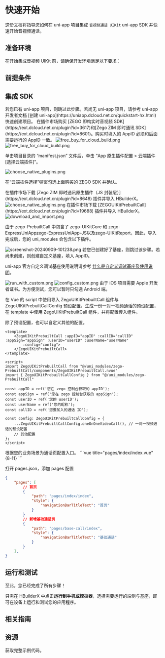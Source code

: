 
# 快速开始

这份文档将指导您如何在 uni-app 项目集成 `音视频通话 UIKit` uni-app SDK 并快速开始音视频通话。

## 准备环境

在开始集成音视频 UIKit 前，请确保开发环境满足以下要求：

<EnviromentRequiremenZh />

## 前提条件

<UIKitCreateAccountAndServicesZh />

## 集成 SDK

<Steps>
<Step title="创建项目">
若您已有 uni-app 项目，则跳过此步骤。若尚无 uni-app 项目，请参考 uni-app 开发者文档 [创建 uni-app](https://uniapp.dcloud.net.cn/quickstart-hx.html) 快速创建项目。
</Step>

<Step title="导入 ZEGO 实时音视频 SDK 和 ZIM 即时通讯 SDK">
在插件市场购买 [ZEGO 即构实时音视频 SDK](https://ext.dcloud.net.cn/plugin?id=3617)和[Zego ZIM 即时通讯 SDK](https://ext.dcloud.net.cn/plugin?id=8601)。购买时填入的 AppID 必须和后面需要运行的 AppID 一致。

<Frame width="100%">
    <img src="https://media-resource.spreading.io/docuo/workspace564/27e54a759d23575969552654cb45bf89/fc005e6051.png" alt="free_buy_for_cloud_build.png"/>
</Frame>

<Frame width="100%">
    <img src="https://media-resource.spreading.io/docuo/workspace743/b15828c70dcfacdbb1e91d99a16d0514/c30b1f1c5a.png" alt="free_buy_for_cloud_build.png"/>
</Frame>

单击项目目录的 “manifest.json” 文件后，单击 “App 原生插件配置 > 云端插件 [选择云端插件]”。

<Frame width="100%">
    <img src="https://media-resource.spreading.io/docuo/workspace743/b15828c70dcfacdbb1e91d99a16d0514/6ef174060a.png" alt="choose_native_plugins.png" />
</Frame>

在“云端插件选择”弹窗勾选上面购买的 ZEGO SDK 并确认。

</Step>

<Step title="导入 Zego ZIM 即时通讯原生插件（JS 封装层）">
在插件市场下载 [Zego ZIM 即时通讯原生插件（JS 封装层）](https://ext.dcloud.net.cn/plugin?id=8648) 插件并导入 HBuilderX。
<Frame width="100%">
    <img src="https://media-resource.spreading.io/docuo/workspace743/b15828c70dcfacdbb1e91d99a16d0514/18428d374c.png" alt="choose_native_plugins.png" />
</Frame>
</Step>

<Step title="导入 ZEGOUIKitPrebuiltCall">
在插件市场下载 [ZEGOUIKitPrebuiltCall](https://ext.dcloud.net.cn/plugin?id=19688) 插件并导入 HBuilderX。

<Frame width="100%">
    <img src="https://media-resource.spreading.io/docuo/workspace564/27e54a759d23575969552654cb45bf89/8fbac5726a.png" alt="download_and_import.png"/>
</Frame>

由于 zego-PrebuiltCall 中包含了 zego-UIKitCore 和 zego-ExpressUniAppzego-ExpressUniApp-JS以及zego-UIKitReport，因此，导入完成后，您的 uni_modules 会包含以下插件。

<Frame height="120px">
    <img src="https://media-resource.spreading.io/docuo/workspace743/b15828c70dcfacdbb1e91d99a16d0514/3c07b30ce4.png" alt="screenshot-20240909-101238.png"/>
</Frame>
</Step>

<Step title="创建自定义基座">
若您已创建好了基座，则跳过该步骤。若尚未创建，则创建自定义基座，填入 AppID。
<Note>

uni-app 官方自定义调试基座使用说明请参考 [什么是自定义调试基座及使用说明](https://uniapp.dcloud.net.cn/tutorial/run/run-app.html#customplayground)。
</Note>

<Frame width="400px">
    <img src="https://media-resource.spreading.io/docuo/workspace564/27e54a759d23575969552654cb45bf89/47d08e1b29.png" alt="run_with_custom.png"/>
</Frame>

<Frame width="100%">
    <img src="https://media-resource.spreading.io/docuo/workspace564/27e54a759d23575969552654cb45bf89/02f56f8dad.png" alt="config_custom.png"/>
</Frame>

<Note title="说明">
由于 iOS 项目需要 Apple 开发者证书。为方便测试，您可以暂时只勾选 Android 端。
</Note>

</Step>

<Step title="在业务页面中导入插件">

在 Vue 的 script 中使用导入 ZegoUIKitPrebuiltCall 组件与 ZegoUIKitPrebuiltCallConfig 预设配置，生成一份一对一视频通话的预设配置，在 template 中使用 ZegoUIKitPrebuiltCall 组件，并将配置传入组件。

<Note title="说明">

除了预设配置，也可以自定义其他的配置。
</Note>

```vue title="pages/base-call/index.vue" 
<template>
    <ZegoUIKitPrebuiltCall :appID="appID" :callID="callID" :appSign="appSign" :userID="userID" :userName="userName"
        :config="config">
    </ZegoUIKitPrebuiltCall>
</template>

<script>
import ZegoUIKitPrebuiltCall from "@/uni_modules/zego-PrebuiltCall/components/ZegoUIKitPrebuiltCall.nvue"
import { ZegoUIKitPrebuiltCallConfig } from "@/uni_modules/zego-PrebuiltCall"

const appID = ref('您在 zego 控制台获取的 appID');
const appSign = ref('您在 zego 控制台获取的 appSign');
const userID = ref('您的 userID');
const userName = ref('您的昵称');
const callID = ref('您要加入的通话 ID');

const config: ZegoUIKitPrebuiltCallConfig = {
    ...ZegoUIKitPrebuiltCallConfig.oneOnOneVideoCall(), // 一对一视频通话的预设配置
    // 其他配置
};
</script>
```

</Step>
<Step title="配置入口与页面路由">
根据您的业务场景为通话页配置入口。
```vue title="pages/index/index.vue" {8-11}
<template>
    <view v-for="item in list" :key="item.name" @click="navigateTo(item.url)">
        {{ item.name }}
    </view>
</template>
<script lang="ts" setup>
const list = [
    {
        name: "基础通话",
        url: "/pages/base-call/index",
    },
]
const navigateTo = (url: string) => {
    uni.navigateTo({
        url
    })
}
</script>
```

打开 pages.json，添加 pages 配置
```json title="pages.json"
{
	"pages": [
        // 首页
		{
		    "path": "pages/index/index",
		    "style": {
		        "navigationBarTitleText": "首页"
		    }
		}
        // 新增基础通话页
		{
		    "path": "pages/base-call/index",
		    "style": {
		        "navigationBarTitleText": "基础通话"
		    }
		}
	],
}
```
</Step>
</Steps>

## 运行和测试

至此，您已经完成了所有步骤！

只需在 HBuilderX 中点击**运行到手机或模拟器**，选择需要运行的端侧与基座，即可在设备上运行和测试您的应用程序。

## 相关指南

<CardGroup cols={2}>
    <Card title="通话设置" href="./Calling%20config/Overview.mdx">
    </Card>
</CardGroup>

## 资源

<CardGroup cols={2}>
    <Card title="示例代码" href="https://github.com/ZEGOCLOUD/zego_uikit_prebuilt_call_uniapp" target="_blank">
    获取完整示例代码。
    </Card>
</CardGroup>
